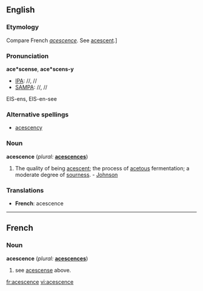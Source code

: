 ==English==

===Etymology===
Compare French ''[[acescence]]''. See [[acescent]].]

===Pronunciation===
'''ace*scense''', '''ace*scens-y'''
*[[IPA]]: //, //
*[[SAMPA]]: //, //
EIS-ens, EIS-en-see

===Alternative spellings===
* [[acescency]]

===Noun===
'''acescence'''  (''plural:'' '''[[acescences]]''')
# The quality of being [[acescent]]; the process of [[acetous]] fermentation; a moderate degree of [[sourness]]. - [[Johnson]]

===Translations===
*'''French''': acescence

----

==French==
===Noun===
'''acescence'''  (''plural:'' '''[[acescences]]''')
#see [[acescense]] above.

[[fr:acescence]]
[[vi:acescence]]